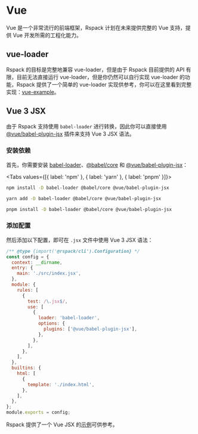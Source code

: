 # Vue

Vue 是一个非常流行的前端框架，Rspack 计划在未来提供完整的 Vue 支持，提供 Vue 开发所需的工程化能力。

## vue-loader

Rspack 的目标是完整地兼容 vue-loader，但是由于 Rspack 目前提供的 API 有限，目前无法直接运行 vue-loader，但是你仍然可以自行实现 vue-loader 的功能，Rspack 提供了一个简单的 vue-loader 实现供参考，你可以在这里看到完整实现：[vue-example](https://github.com/web-infra-dev/rspack/tree/main/examples/vue)。

## Vue 3 JSX

由于 Rspack 支持使用 `babel-loader` 进行转换，因此你可以直接使用 [@vue/babel-plugin-jsx](https://github.com/vuejs/babel-plugin-jsx) 插件来支持 Vue 3 JSX 语法。

### 安装依赖

首先，你需要安装 [babel-loader](https://www.npmjs.com/package/babel-loader)、[@babel/core](https://www.npmjs.com/package/@babel/core) 和 [@vue/babel-plugin-jsx](https://www.npmjs.com/package/@vue/babel-plugin-jsx)：


<Tabs values={[{ label: 'npm' }, { label: 'yarn' }, { label: 'pnpm' }]}>
  <Tab>

```sh
npm install -D babel-loader @babel/core @vue/babel-plugin-jsx
```

  </Tab>

  <Tab>

```sh
yarn add -D babel-loader @babel/core @vue/babel-plugin-jsx
```

  </Tab>

  <Tab>

```sh
pnpm install -D babel-loader @babel/core @vue/babel-plugin-jsx
```

  </Tab>
</Tabs>

### 添加配置

然后添加以下配置，即可在 `.jsx` 文件中使用 Vue 3 JSX 语法：

```js title="rspack.config.js"
/** @type {import('@rspack/cli').Configuration} */
const config = {
  context: __dirname,
  entry: {
    main: './src/index.jsx',
  },
  module: {
    rules: [
      {
        test: /\.jsx$/,
        use: [
          {
            loader: 'babel-loader',
            options: {
              plugins: ['@vue/babel-plugin-jsx'],
            },
          },
        ],
      },
    ],
  },
  builtins: {
    html: [
      {
        template: './index.html',
      },
    ],
  },
};
module.exports = config;
```

Rspack 提供了一个 Vue JSX 的[示例](https://github.com/web-infra-dev/rspack/tree/main/examples/vue3-jsx)可供参考。
